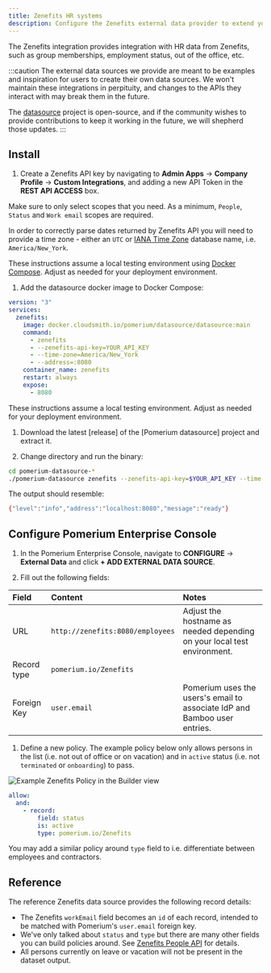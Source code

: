 ```yaml
---
title: Zenefits HR systems
description: Configure the Zenefits external data provider to extend your access policies.
---
```



The Zenefits integration provides integration with HR data from Zenefits, such as group memberships, employment status, out of the office, etc.

:::caution
The external data sources we provide are meant to be examples and inspiration for users to create their own data sources. We won't maintain these integrations in perpituity, and changes to the APIs they interact with may break them in the future.

The [datasource](https://github.com/pomerium/datasource) project is open-source, and if the community wishes to provide contributions to keep it working in the future, we will shepherd those updates.
:::

## Install

1. Create a Zenefits API key by navigating to **Admin Apps** → **Company Profile** → **Custom Integrations**, and adding a new API Token in the **REST API ACCESS** box. 

  Make sure to only select scopes that you need. As a minimum, `People`, `Status` and `Work email` scopes are required. 

In order to correctly parse dates returned by Zenefits API you will need to provide a time zone - either an `UTC` or [IANA Time Zone] database name, i.e. `America/New_York`. 

<Tabs>
<TabItem value="cloudsmith" label="Docker Compose">

These instructions assume a local testing environment using [Docker Compose]. Adjust as needed for your deployment environment.

1. Add the datasource docker image to Docker Compose:

```yaml showLineNumbers
version: "3"
services:
  zenefits:
    image: docker.cloudsmith.io/pomerium/datasource/datasource:main
    command:
      - zenefits
      - --zenefits-api-key=YOUR_API_KEY
      - --time-zone=America/New_York
      - --address=:8080
    container_name: zenefits
    restart: always
    expose:
      - 8080
```
</TabItem>
<TabItem value="binary" label="Binary">

These instructions assume a local testing environment. Adjust as needed for your deployment environment.

1. Download the latest [release] of the [Pomerium datasource] project and extract it.

1. Change directory and run the binary:

  ```sh
  cd pomerium-datasource-*
  ./pomerium-datasource zenefits --zenefits-api-key=$YOUR_API_KEY --time-zone=America/New_York
  ```

  The output should resemble:

  ```sh
  {"level":"info","address":"localhost:8080","message":"ready"}
  ```

</TabItem>
</Tabs>

## Configure Pomerium Enterprise Console

1. In the Pomerium Enterprise Console, navigate to **CONFIGURE** → **External Data** and click **+ ADD EXTERNAL DATA SOURCE**.

1. Fill out the following fields:

  | Field       | Content                          | Notes                                                                     |
  | :---------- | :------------------------------- | :------------------------------------------------------------------------ |
  | URL         | `http://zenefits:8080/employees` | Adjust the hostname as needed depending on your local test environment.   |
  | Record type | `pomerium.io/Zenefits`           |                                                                           |
  | Foreign Key | `user.email`                     | Pomerium uses the users's email to associate IdP and Bamboo user entries. |

1. Define a new policy. The example policy below only allows persons in the list (i.e. not out of office or on vacation) and in `active` status (i.e. not `terminated` or `onboarding`) to pass. 

  <Tabs>
  <TabItem value="builder" label="Builder">

  ![Example Zenefits Policy in the Builder view](./img/zenefits-policy.png)

  </TabItem>
  <TabItem value="editor" label="Editor">

  ```yaml showLineNumbers
  allow:
    and:
      - record:
          field: status
          is: active
          type: pomerium.io/Zenefits
  ```

  </TabItem>
  </Tabs>

You may add a similar policy around `type` field to i.e. differentiate between employees and contractors. 

## Reference

The reference Zenefits data source provides the following record details:

- The Zenefits `workEmail` field becomes an `id` of each record, intended to be matched with Pomerium's `user.email` foreign key.
- We've only talked about `status` and `type` but there are many other fields you can build policies around. See [Zenefits People API] for details. 
- All persons currently on leave or vacation will not be present in the dataset output.


[datasource]: https://github.com/pomerium/pomerium
[Docker Compose]: https://docs.docker.com/compose/
[IANA Time Zone]: https://www.iana.org/time-zones
[Zenefits People API]: https://developers.zenefits.com/docs/people
